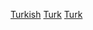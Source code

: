 {{Portal box|土耳其|體育運動}}
{{Year by category
 | m = 2
 | c = 0
 | d = 1
 | y = 6
 | cat     = 土耳其體育
 | sortkey = 體育
 | parent  = 各年份土耳其體育
 | subcat  = 2016年土耳其
}}

[[Category:2016年各國體育|Turkish]]
[[Category:2016年亞洲體育|Turk]]
[[Category:2016年歐洲體育|Turk]]